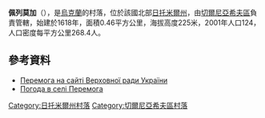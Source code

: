 {{coord|50|23|30|N|28|28|26|E|scale:30000|display=title}}

'''佩列莫加'''（{{lang-uk|Перемога}}），是[[烏克蘭|烏克蘭]]的村落，位於該國北部[[日托米爾州|日托米爾州]]，由[[切爾尼亞希夫區|切爾尼亞希夫區]]負責管轄，始建於1618年，面積0.46平方公里，海拔高度225米，2001年人口124，人口密度每平方公里268.4人。

==參考資料==
* [http://w1.c1.rada.gov.ua/pls/z7502/A005?rf7571=10783 Перемога на сайті Верховної ради України]{{dead link|date=2017年11月 |bot=InternetArchiveBot |fix-attempted=yes }}
* [http://weather.in.ua/ua/zhitomirskaja/19901 Погода в селі Перемога] {{Wayback|url=http://weather.in.ua/ua/zhitomirskaja/19901 |date=20111219132532 }}

{{DEFAULTSORT:Перемога}}
[[Category:日托米爾州村落|Category:日托米爾州村落]]
[[Category:切爾尼亞希夫區村落|Category:切爾尼亞希夫區村落]]


{{Zhytomyr-geo-stub}}
